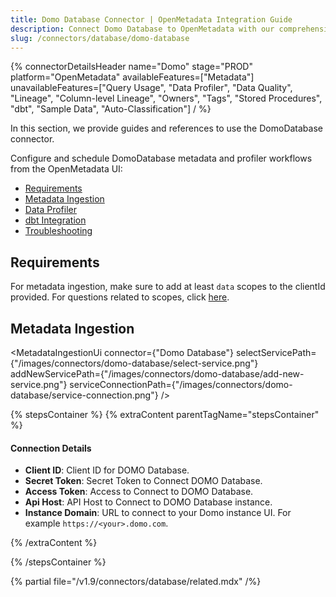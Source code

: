```yaml
---
title: Domo Database Connector | OpenMetadata Integration Guide
description: Connect Domo Database to OpenMetadata with our comprehensive connector guide. Setup instructions, configuration steps, and metadata extraction tips.
slug: /connectors/database/domo-database
---
```







{% connectorDetailsHeader
name="Domo"
stage="PROD"
platform="OpenMetadata"
availableFeatures=["Metadata"]
unavailableFeatures=["Query Usage", "Data Profiler", "Data Quality", "Lineage", "Column-level Lineage", "Owners", "Tags", "Stored Procedures", "dbt", "Sample Data", "Auto-Classification"]
/ %}

In this section, we provide guides and references to use the DomoDatabase connector.

Configure and schedule DomoDatabase metadata and profiler workflows from the OpenMetadata UI:

- [Requirements](#requirements)
- [Metadata Ingestion](#metadata-ingestion)
- [Data Profiler](/how-to-guides/data-quality-observability/profiler/workflow)
- [dbt Integration](/connectors/ingestion/workflows/dbt)
- [Troubleshooting](/connectors/database/domo-database/troubleshoot)

<IngestionModeTiles yamlPath="/snippets/connectors/database/domo-database/yaml" />

## Requirements

For metadata ingestion, make sure to add at least `data` scopes to the clientId provided.
For questions related to scopes, click [here](https://developer.domo.com/portal/1845fc11bbe5d-api-authentication).

## Metadata Ingestion

<MetadataIngestionUi connector={"Domo Database"} selectServicePath={"/images/connectors/domo-database/select-service.png"} addNewServicePath={"/images/connectors/domo-database/add-new-service.png"} serviceConnectionPath={"/images/connectors/domo-database/service-connection.png"} />

{% stepsContainer %}
{% extraContent parentTagName="stepsContainer" %}

#### Connection Details

- **Client ID**: Client ID for DOMO Database.
- **Secret Token**: Secret Token to Connect DOMO Database.
- **Access Token**: Access to Connect to DOMO Database.
- **Api Host**: API Host to Connect to DOMO Database instance.
- **Instance Domain**: URL to connect to your Domo instance UI. For example `https://<your>.domo.com`.

{% /extraContent %}

<TestConnection />

<ConfigureIngestion />

<IngestionScheduleAndDeploy />

{% /stepsContainer %}

{% partial file="/v1.9/connectors/database/related.mdx" /%}
